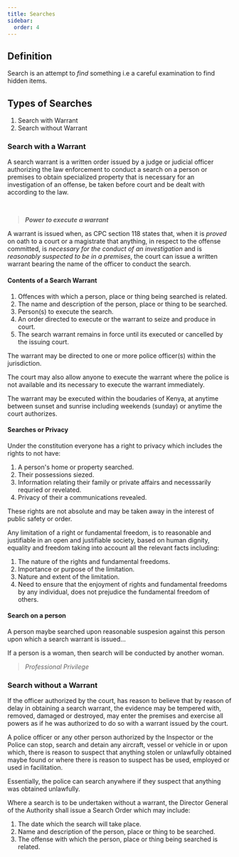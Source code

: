 ```yaml
---
title: Searches
sidebar: 
  order: 4
---
```



## Definition

Search is an attempt to *find* something i.e a careful examination to find 
hidden items.

## Types of Searches

1. Search with Warrant 
2. Search without Warrant

### Search with a Warrant

A search warrant is a written order issued by a judge or judicial officer authorizing 
the law enforcement to conduct a search on a person or premises to obtain specialized
property that is necessary for an investigation of an offense, be taken before
court and be dealt with according to the law.

<br />

> _**Power to execute a warrant**_

A warrant is issued when, as CPC section 118 states that, when it is *proved* on 
oath to a court or a magistrate that anything, in respect to the offense committed,
is *necessary for the conduct of an investigation* and is *reasonably suspected to
be in a premises*, the court can issue a written warrant bearing the name of the 
officer to conduct the search.

<Source 
  name="Criminal Procedure Code: Section 118"
  href="https://www.kenyalaw.org/lex/actview.xql?actid=CAP.%2075#sec_118"
  type="ref"
/>

#### Contents of a Search Warrant

1. Offences with which a person, place or thing being searched is related.
2. The name and description of the person, place or thing to be searched.
3. Person(s) to execute the search.
4. An order directed to execute or the warrant to seize and produce in court.
5. The search warrant remains in force until its executed or cancelled by the issuing
court. <br />


The warrant may be directed to one or more police officer(s) within the jurisdiction.

The court may also allow anyone to execute the warrant where the police is not 
available and its necessary to execute the warrant immediately.

The warrant may be executed within the boudaries of Kenya, at anytime between 
sunset and sunrise including weekends (sunday) or anytime the court authorizes.

#### Searches or Privacy

Under the constitution everyone has a right to privacy which includes the 
rights to not have:

1. A person's home or property searched.
2. Their possessions siezed.
3. Information relating their family or private affairs and necesssarily requried
or revelated.
4. Privacy of their a communications revealed.

<Source
  name="The Constitution of Kenya: Article 25"
  href="https://new.kenyalaw.org/akn/ke/act/2010/constitution/eng@2010-09-03#chp_Four__part_1__sec_25"
  type="ref"
/>

These rights are not absolute and may be taken away in the interest of public
safety or order.

Any limitation of a right or fundamental freedom, is to reasonable and justifiable
in an open and justifiable society, based on human dignity, equality and freedom
taking into account all the relevant facts including:

1. The nature of the rights and fundamental freedoms.
2. Importance or purpose of the limitation.
3. Nature and extent of the limitation.
4. Need to ensure that the enjoyment of rights and fundamental freedoms by any
individual, does not prejudice the fundamental freedom of others.

<Source
  name="The Constitution of Kenya: Article 50(4)"
  href="https://new.kenyalaw.org/akn/ke/act/2010/constitution/eng@2010-09-03#chp_Four__part_2__sec_50"
  type="ref"
/>

#### Search on a person

A person maybe searched upon reasonable suspesion against this person upon 
which a search warrant is issued...

If a person is a woman, then search will be conducted by another woman.

> *Professional Privilege*

<Source
  name="Criminal Procedure Code: Section 101"
  href="https://www.kenyalaw.org/lex/actview.xql?actid=CAP.%2075#sec_101"
  type="ref"
/>

### Search without a Warrant

If the officer authorized by the court, has reason to believe that by reason of 
delay in obtaining a search warrant, the evidence may be tempered with, removed,
damaged or destroyed, may enter the premises and exercise all powers as if he
was authorized to do so with a warrant issued by the court.

A police officer or any other person authorized by the Inspector or the Police
can stop, search and detain any aircraft, vessel or vehicle in or upon which,
there is reason to suspect that anything stolen or unlawfully obtained maybe 
found or where there is reason to suspect has be used, employed or used in 
facilitation.

Essentially, the police can search anywhere if they suspect that anything was 
obtained unlawfully.

Where a search is to be undertaken without a warrant, the Director General of the 
Authority shall issue a Search Order which may include:
1. The date which the search will take place.
2. Name and description of the person, place or thing to be searched.
3. The offense with which the person, place or thing being searched is related.





